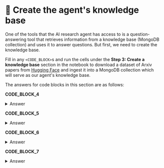# 👐 Create the agent's knowledge base

One of the tools that the AI research agent has access to is a question-answering tool that retrieves information from a knowledge base (MongoDB collection) and uses it to answer questions. But first, we need to create the knowledge base.

Fill in any `<CODE_BLOCK>`s and run the cells under the **Step 3: Create a knowledge base** section in the notebook to download a dataset of Arxiv papers from [Hugging Face](https://huggingface.co/datasets/mongodb-eai/arxiv-embeddings) and ingest it into a MongoDB collection which will serve as our agent's knowledge base.

The answers for code blocks in this section are as follows:

**CODE_BLOCK_4**

<details>
<summary>Answer</summary>
<div>
```python
MongoClient(MONGODB_URI)
```
</div>
</details>

**CODE_BLOCK_5**

<details>
<summary>Answer</summary>
<div>
```python
client[DB_NAME][COLLECTION_NAME]
```
</div>
</details>

**CODE_BLOCK_6**

<details>
<summary>Answer</summary>
<div>
```python
collection.delete_many({})
```
</div>
</details>

**CODE_BLOCK_7**

<details>
<summary>Answer</summary>
<div>
```python
collection.insert_many(records)
```
</div>
</details>